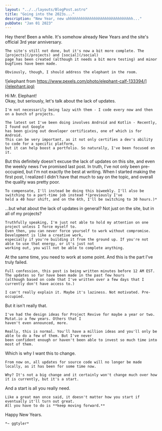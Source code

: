```yaml
---
layout: "../../layouts/BlogPost.astro"
title: "Going into the 2023s..."
description: "New Year, new uhhhhhhhhhhhhhhhhhhhhhhhhhhhhhh..."
pubDate: "Jan 01 2023"
---
```


<section>
    Hey there! Been a while. It's somehow already New Years and the site's official 3rd year anniversary.

    The site's still not done, but it's now a bit more complete. The [projects](/projects) and [social](/social)
    page has been created (although it needs a bit more testing) and minor bugfixes have been made.

    Obviously, though, I should address the elephant in the room.
</section>

![elephant from https://www.pexels.com/photo/elephant-calf-133394/](/elephant.jpg)

<section>
    Hi Mr. Elephant!
</section>

<section>
    Okay, but seriously, let's talk about the lack of updates.

    I'm not necessarily being lazy with them - I code every now and then on a bunch of projects.

    The latest set I've been doing involves Android and Kotlin - Recently, I found out Google
    has been giving out developer certificates, one of which is for Android.
    This can be very important, as it not only certifies a dev's ability to code for a specific platform,
    but it can help boost a portfolio. So naturally, I've been focused on it.
</section>
<section>
    But this definitely doesn't excuse the lack of updates on this site, and even the weekly news I've promised
    last post. In truth, I've not only been pre-occupied, but I'm not exactly the best at writing. When I started
    making the first post, I realized I didn't have that much to say on the topic, and overall the quality was pretty poor.

    To compensate, I'll instead be doing this biweekly. I'll also be switching to a part-time job instead *(previously I've
    held a 40 hour shift, and on the 6th, I'll be switching to 30 hours.)*
</section>
<section>
    ...but what about the lack of updates in general? Not just on the site, but in all of my projects?

    Truthfully speaking, I'm just not able to hold my attention on one project unless I force myself to.
    Even then, you can never force yourself to work without compromise. Development is like a creative work,
    especially if you're building it from the ground up. If you're not able to use that energy, or it's just not
    working out, you will not be able to complete anything.
</section>
<section>
    At the same time, you need to work at some point. And this is the part I've truly failed. 
    
    Full confession, this post is being written minutes before 12 AM EST. The updates so far have been made in the past few hours
    (although based on code that I've written over a few days that I currently don't have access to.)

    I can't really explain it. Maybe it's laziness. Not motivated. Pre-occupied.
</section>
<section>
    But it isn't really that.

    I've had the design ideas for Project Revive for maybe a year or two. Mutat.io a few years. Others that I
    haven't even announced, more.

    Really, this is normal. You'll have a million ideas and you'll only be able to do a few of them. But I've never
    been confident enough or haven't been able to invest so much time into most of them.
</section>
<section>
    Which is why I want this to change.

    From now on, all updates for source code will no longer be made locally, as it has been for some time now.

    Why? It's not a big change and it certainly won't change much over how it is currently, but it's a start.
</section>
<section>
    And a start is all you really need.

    Like a great man once said, it doesn't matter how you start if eventually it'll turn out great.
    All you have to do is **keep moving forward.**
</section>
<section>
    Happy New Years.

    *~ ggtyler*
</section>
